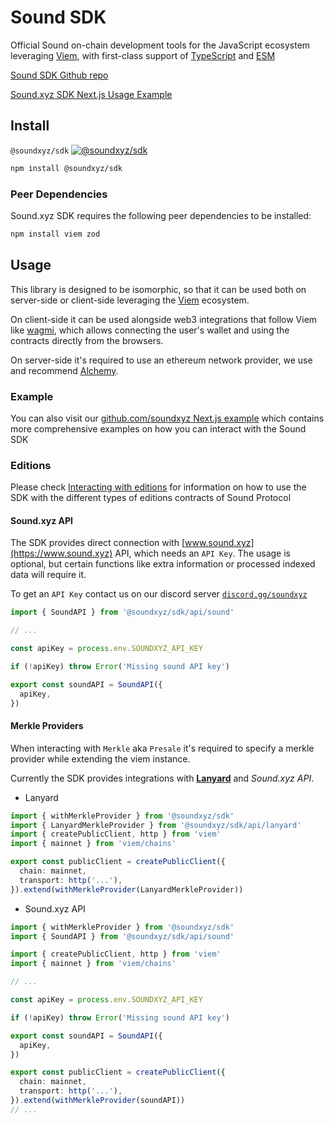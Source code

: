 # Sound SDK

Official Sound on-chain development tools for the JavaScript ecosystem leveraging [Viem](https://viem.sh/), with first-class support of [TypeScript](https://www.typescriptlang.org) and [ESM](https://nodejs.org/api/esm.html)

[Sound SDK Github repo](https://github.com/soundxyz/sdk)

[Sound.xyz SDK Next.js Usage Example](https://github.com/soundxyz/sdk/tree/main/examples/nextjs)

## Install

`@soundxyz/sdk` [![@soundxyz/sdk](https://badge.fury.io/js/@soundxyz%2Fsdk.svg)](https://badge.fury.io/js/@soundxyz%2Fsdk)

```sh npm2yarn
npm install @soundxyz/sdk
```

### Peer Dependencies

Sound.xyz SDK requires the following peer dependencies to be installed:

```sh npm2yarn
npm install viem zod
```

## Usage

This library is designed to be isomorphic, so that it can be used both on server-side or client-side leveraging the [Viem](https://viem.sh/) ecosystem.

On client-side it can be used alongside web3 integrations that follow Viem like [wagmi](https://wagmi.sh/), which allows connecting the user's wallet and using the contracts directly from the browsers.

On server-side it's required to use an ethereum network provider, we use and recommend [Alchemy](https://www.alchemy.com/).

### Example

You can also visit our [github.com/soundxyz Next.js example](https://github.com/soundxyz/sdk/tree/main/examples/nextjs) which contains more comprehensive examples on how you can interact with the Sound SDK

### Editions

Please check [Interacting with editions](https://docs.sound.xyz/sdk/edition) for information on how to use the SDK with the different types of editions contracts of Sound Protocol

#### Sound.xyz API

The SDK provides direct connection with [www.sound.xyz](https://www.sound.xyz) API, which needs an `API Key`. The usage is optional, but certain functions like extra information or processed indexed data will require it.

To get an `API Key` contact us on our discord server [`discord.gg/soundxyz`](https://discord.gg/soundxyz)

```ts filename="api.ts"
import { SoundAPI } from '@soundxyz/sdk/api/sound'

// ...

const apiKey = process.env.SOUNDXYZ_API_KEY

if (!apiKey) throw Error('Missing sound API key')

export const soundAPI = SoundAPI({
  apiKey,
})
```

#### Merkle Providers

When interacting with `Merkle` aka `Presale` it's required to specify a merkle provider while extending the viem instance.

Currently the SDK provides integrations with [**Lanyard**](https://lanyard.org) and _Sound.xyz API_.

- Lanyard

```ts filename="lanyard.ts" {2, 9}
import { withMerkleProvider } from '@soundxyz/sdk'
import { LanyardMerkleProvider } from '@soundxyz/sdk/api/lanyard'
import { createPublicClient, http } from 'viem'
import { mainnet } from 'viem/chains'

export const publicClient = createPublicClient({
  chain: mainnet,
  transport: http('...'),
}).extend(withMerkleProvider(LanyardMerkleProvider))
```

- Sound.xyz API

```ts filename="api.ts"
import { withMerkleProvider } from '@soundxyz/sdk'
import { SoundAPI } from '@soundxyz/sdk/api/sound'

import { createPublicClient, http } from 'viem'
import { mainnet } from 'viem/chains'

// ...

const apiKey = process.env.SOUNDXYZ_API_KEY

if (!apiKey) throw Error('Missing sound API key')

export const soundAPI = SoundAPI({
  apiKey,
})

export const publicClient = createPublicClient({
  chain: mainnet,
  transport: http('...'),
}).extend(withMerkleProvider(soundAPI))
// ...
```
